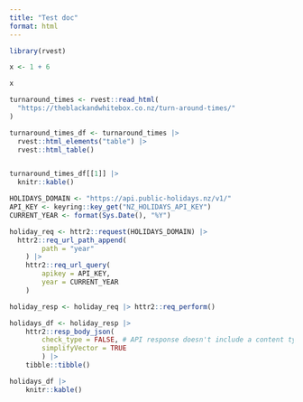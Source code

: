 ```yaml
---
title: "Test doc"
format: html
---
```


```r
library(rvest)
```

```r
x <- 1 + 6
```



```r
x
```


```r
turnaround_times <- rvest::read_html(
  "https://theblackandwhitebox.co.nz/turn-around-times/"
)

turnaround_times_df <- turnaround_times |>
  rvest::html_elements("table") |>
  rvest::html_table()


turnaround_times_df[[1]] |>
  knitr::kable()
```



```r
HOLIDAYS_DOMAIN <- "https://api.public-holidays.nz/v1/"
API_KEY <- keyring::key_get("NZ_HOLIDAYS_API_KEY")
CURRENT_YEAR <- format(Sys.Date(), "%Y")

holiday_req <- httr2::request(HOLIDAYS_DOMAIN) |>
  httr2::req_url_path_append(
		path = "year"
	) |> 
	httr2::req_url_query(
		apikey = API_KEY,
		year = CURRENT_YEAR
	)

holiday_resp <- holiday_req |> httr2::req_perform()

holidays_df <- holiday_resp |> 
	httr2::resp_body_json(
		check_type = FALSE, # API response doesn't include a content type for some reason. Function fails because of this, so need to force it not to check for the content type.
		simplifyVector = TRUE
		) |> 
	tibble::tibble()

holidays_df |> 
	knitr::kable()
```